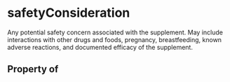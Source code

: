 # safetyConsideration

Any potential safety concern associated with the supplement. May include interactions with other drugs and foods, pregnancy, breastfeeding, known adverse reactions, and documented efficacy of the supplement.

## Property of




